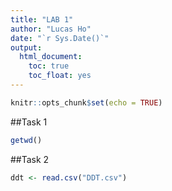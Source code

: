 ```yaml
---
title: "LAB 1"
author: "Lucas Ho"
date: "`r Sys.Date()`"
output: 
  html_document:
    toc: true
    toc_float: yes
---
```


```r
knitr::opts_chunk$set(echo = TRUE)
```

##Task 1
```r
getwd()
```

##Task 2

```r
ddt <- read.csv("DDT.csv")
```

